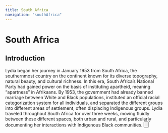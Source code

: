 ```yaml
---
title: South Africa
navigation: "southAfrica"
---
```

 
# South Africa
  
## Introduction
 Lydia began her journey in January 1953 from South Africa, the southernmost country on the continent known for its diverse topography, natural beauty, and cultural richness. In this era, South Africa’s National Party had gained power on the basis of instituting apartheid, meaning “apartness” in Afrikaans. By 1953, the government had already banned marriage between White and Black populations, instituted an official racial categorization system for all individuals, and separated the different groups into different areas of settlement, often displacing Indigenous groups. Lydia traveled throughout South Africa for over three weeks, moving fluidly between these different spaces, both urban and rural, and particularly documenting her interactions with Indigenous Black communities.
 <Button children="View Artists" href="/southAfrica/contemporary_artists" buttonType="primary" />